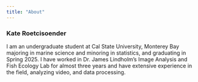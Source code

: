 ```yaml
---
title: "About"
---
```


### Kate Roetcisoender

I am an undergraduate student at Cal State University, Monterey Bay majoring in marine science and minoring in statistics, and graduating in Spring 2025. I have worked in Dr. James Lindholm's Image Analysis and Fish Ecology Lab for almost three years and have extensive experience in the field, analyzing video, and data processing.

